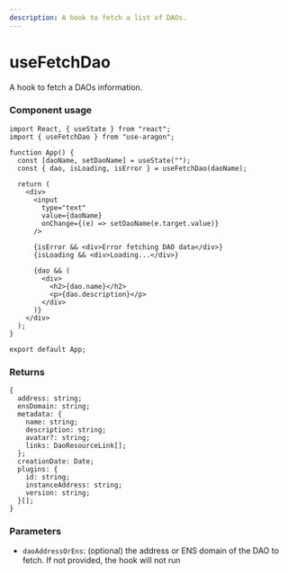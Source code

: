 ```yaml
---
description: A hook to fetch a list of DAOs.
---
```


# useFetchDao

A hook to fetch a DAOs information.

### Component usage

```tsx
import React, { useState } from "react";
import { useFetchDao } from "use-aragon";

function App() {
  const [daoName, setDaoName] = useState("");
  const { dao, isLoading, isError } = useFetchDao(daoName);

  return (
    <div>
      <input
        type="text"
        value={daoName}
        onChange={(e) => setDaoName(e.target.value)}
      />

      {isError && <div>Error fetching DAO data</div>}
      {isLoading && <div>Loading...</div>}

      {dao && (
        <div>
          <h2>{dao.name}</h2>
          <p>{dao.description}</p>
        </div>
      )}
    </div>
  );
}

export default App;
```

### Returns

```tsx
{
  address: string;
  ensDomain: string;
  metadata: {
    name: string;
    description: string;
    avatar?: string;
    links: DaoResourceLink[];
  };
  creationDate: Date;
  plugins: {
    id: string;
    instanceAddress: string;
    version: string;
  }[];
}
```

### Parameters

- `daoAddressOrEns`: (optional)
  the address or ENS domain of the DAO to fetch. If not provided, the hook will not run
